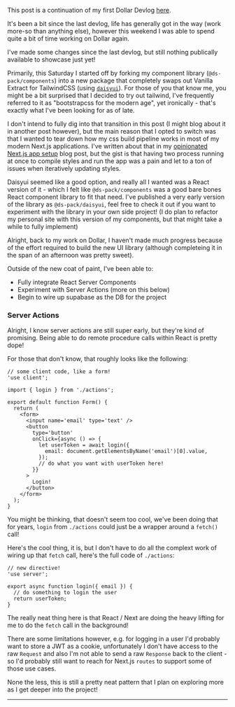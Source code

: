 This post is a continuation of my first Dollar Devlog
[here](/blog/2023/january/dollar-devlog-1).

It's been a bit since the last devlog, life has generally got in the way (work
more-so than anything else), however this weekend I was able to spend quite a
bit of time working on Dollar again.

I've made some changes since the last devlog, but still nothing publically
available to showcase just yet!

Primarily, this Saturday I started off by forking my component library
(`@ds-pack/components`) into a new package that completely swaps out Vanilla
Extract for TailwindCSS (using [`daisyui`](https://daisyui.com/)). For those of
you that know me, you might be a bit surprised that I decided to try out
tailwind, I've frequently referred to it as "bootstrapcss for the modern age",
yet ironically - that's exactly what I've been looking for as of late.

I don't intend to fully dig into that transition in this post (I might blog
about it in another post however), but the main reason that I opted to switch
was that I wanted to tear down how my css build pipeline works in most of my
modern Next.js applications. I've written about that in my
[opinionated Next.js app setup](/blog/2022/december/updated-opinionated-nextjs-setup)
blog post, but the gist is that having two process running at once to compile
styles and run the app was a pain and let to a ton of issues when iteratively
updating styles.

Daisyui seemed like a good option, and really all I wanted was a React version
of it - which I felt like `@ds-pack/components` was a good bare bones React
component library to fit that need. I've published a very early version of the
library as `@ds-pack/daisyui`, feel free to check it out if you want to
experiment with the library in your own side project! (I do plan to refactor my
personal site with this version of my components, but that might take a while to
fully implement)

Alright, back to my work on Dollar, I haven't made much progress because of the
effort required to build the new UI library (although completeing it in the span
of an afternoon was pretty sweet).

Outside of the new coat of paint, I've been able to:

- Fully integrate React Server Components
- Experiment with Server Actions (more on this below)
- Begin to wire up supabase as the DB for the project

### Server Actions

Alright, I know server actions are still super early, but they're kind of
promising. Being able to do remote procedure calls within React is pretty dope!

For those that don't know, that roughly looks like the following:

```tsx
// some client code, like a form!
'use client';

import { login } from './actions';

export default function Form() {
  return (
    <form>
      <input name='email' type='text' />
      <button
        type='button'
        onClick={async () => {
          let userToken = await login({
            email: document.getElementsByName('email')[0].value,
          });
          // do what you want with userToken here!
        }}
      >
        Login!
      </button>
    </form>
  );
}
```

You might be thinking, that doesn't seem too cool, we've been doing that for
years, `login` from `./actions` could just be a wrapper around a `fetch()` call!

Here's the cool thing, it is, but I don't have to do all the complext work of
wiring up that `fetch` call, here's the full code of `./actions`:

```tsx
// new directive!
'use server';

export async function login({ email }) {
  // do something to login the user
  return userToken;
}
```

The really neat thing here is that React / Next are doing the heavy lifting for
me to do the `fetch` call in the background!

There are some limitations however, e.g. for logging in a user I'd probably want
to store a JWT as a cookie, unfortunately I don't have access to the raw
`Request` and also I'm not able to send a raw `Response` back to the client - so
I'd probably still want to reach for Next.js `routes` to support some of those
use cases.

None the less, this is still a pretty neat pattern that I plan on exploring more
as I get deeper into the project!

<Spacer />

---

<Spacer />
